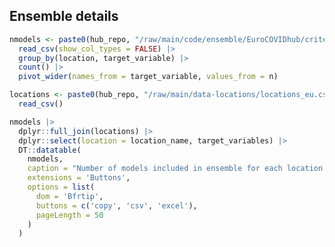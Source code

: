 ## Ensemble details

<!--- Number of models included in the ensemble for each country and target --->
```r
nmodels <- paste0(hub_repo, "/raw/main/code/ensemble/EuroCOVIDhub/criteria/criteria-", report_date, ".csv") |> 
  read_csv(show_col_types = FALSE) |>
  group_by(location, target_variable) |> 
  count() |> 
  pivot_wider(names_from = target_variable, values_from = n) 
```
```r
locations <- paste0(hub_repo, "/raw/main/data-locations/locations_eu.csv") |> 
  read_csv() 
```


```r
nmodels |> 
  dplyr::full_join(locations) |> 
  dplyr::select(location = location_name, target_variables) |> 
  DT::datatable(
    nmodels, 
    caption = "Number of models included in ensemble for each location and target",
    extensions = 'Buttons',
    options = list(
      dom = 'Bfrtip',
      buttons = c('copy', 'csv', 'excel'),
      pageLength = 50
    )
  )
```
